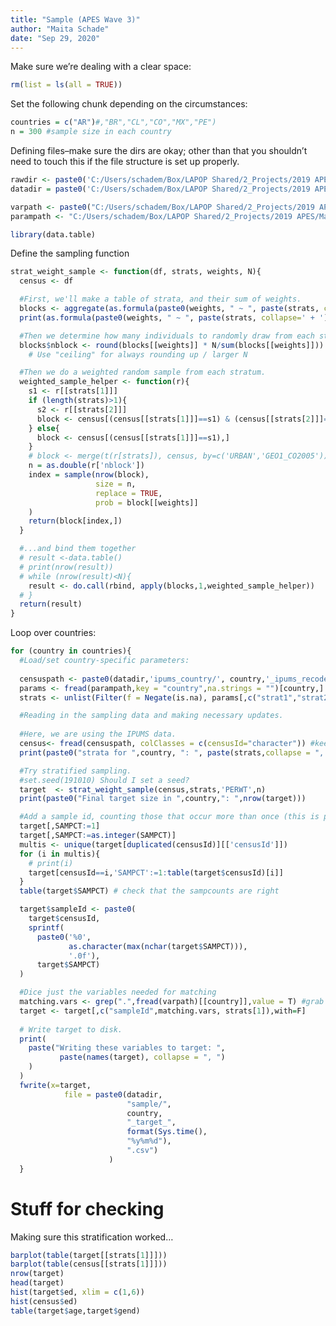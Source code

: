 ```yaml
---
title: "Sample (APES Wave 3)"
author: "Maita Schade"
date: "Sep 29, 2020"
---
```


Make sure we're dealing with a clear space:
```r
rm(list = ls(all = TRUE))
```
  
Set the following chunk depending on the circumstances:
```r
countries = c("AR")#,"BR","CL","CO","MX","PE")
n = 300 #sample size in each country
```

Defining files--make sure the dirs are okay; other than that you shouldn't need to touch this if the file structure is set up properly.
```r
rawdir <- paste0('C:/Users/schadem/Box/LAPOP Shared/2_Projects/2019 APES/Matching process/raw/')
datadir = paste0('C:/Users/schadem/Box/LAPOP Shared/2_Projects/2019 APES/Matching process/out/')

varpath <- paste0("C:/Users/schadem/Box/LAPOP Shared/2_Projects/2019 APES/Matching process/src/matching_vars.csv")
parampath <- "C:/Users/schadem/Box/LAPOP Shared/2_Projects/2019 APES/Matching process/src/country_parameters.csv" # set specific parameters in this file
```

```r
library(data.table)
```

Define the sampling function
```r
strat_weight_sample <- function(df, strats, weights, N){
  census <- df

  #First, we'll make a table of strata, and their sum of weights.
  blocks <- aggregate(as.formula(paste0(weights, " ~ ", paste(strats, collapse=' + '))), data=census, sum)
  print(as.formula(paste0(weights, " ~ ", paste(strats, collapse=' + '))))

  #Then we determine how many individuals to randomly draw from each stratum.
  blocks$nblock <- round(blocks[[weights]] * N/sum(blocks[[weights]]))
    # Use "ceiling" for always rounding up / larger N

  #Then we do a weighted random sample from each stratum.
  weighted_sample_helper <- function(r){
    s1 <- r[[strats[1]]]
    if (length(strats)>1){
      s2 <- r[[strats[2]]]
      block <- census[(census[[strats[1]]]==s1) & (census[[strats[2]]]==s2),]
    } else{
      block <- census[(census[[strats[1]]]==s1),]
    }
    # block <- merge(t(r[strats]), census, by=c('URBAN','GEO1_CO2005'))
    n = as.double(r['nblock'])
    index = sample(nrow(block),
                   size = n,
                   replace = TRUE,
                   prob = block[[weights]]
    )
    return(block[index,])
  }

  #...and bind them together
  # result <-data.table()
  # print(nrow(result))
  # while (nrow(result)<N){
    result <- do.call(rbind, apply(blocks,1,weighted_sample_helper))
  # }
  return(result)
}

```

Loop over countries:
```r
for (country in countries){
  #Load/set country-specific parameters:
  
  censuspath <- paste0(datadir,'ipums_country/', country,'_ipums_recoded.csv')
  params <- fread(parampath,key = "country",na.strings = "")[country,]
  strats <- unlist(Filter(f = Negate(is.na), params[,c("strat1","strat2")]))

  #Reading in the sampling data and making necessary updates.
  
  #Here, we are using the IPUMS data.
  census<- fread(censuspath, colClasses = c(censusId="character")) #keep it simple, and keep leading 0s
  print(paste0("strata for ",country, ": ", paste(strats,collapse = ", ")))

  #Try stratified sampling.
  #set.seed(191010) Should I set a seed?
  target  <- strat_weight_sample(census,strats,'PERWT',n)
  print(paste0("Final target size in ",country,": ",nrow(target)))

  #Add a sample id, counting those that occur more than once (this is possible since we're sampling with replacement, but shouldn't occur too often):
  target[,SAMPCT:=1]
  target[,SAMPCT:=as.integer(SAMPCT)]
  multis <- unique(target[duplicated(censusId)][['censusId']])
  for (i in multis){
    # print(i)
    target[censusId==i,'SAMPCT':=1:table(target$censusId)[i]]
  }
  table(target$SAMPCT) # check that the sampcounts are right

  target$sampleId <- paste0(
    target$censusId,
    sprintf(
      paste0('%0',
             as.character(max(nchar(target$SAMPCT))),
             '.0f'),
      target$SAMPCT)
  )

  #Dice just the variables needed for matching
  matching.vars <- grep(".",fread(varpath)[[country]],value = T) #grab variables that are not the empty string
  target <- target[,c("sampleId",matching.vars, strats[1]),with=F]
  
  # Write target to disk.
  print(
    paste("Writing these variables to target: ",
           paste(names(target), collapse = ", ")
    )
  )
  fwrite(x=target,
            file = paste0(datadir,
                          "sample/",
                          country,
                          "_target_",
                          format(Sys.time(),
                          "%y%m%d"),
                          ".csv")
                      )
  }

```

# Stuff for checking

Making sure this stratification worked...
```r
barplot(table(target[[strats[1]]]))
barplot(table(census[[strats[1]]]))
nrow(target)
head(target)
hist(target$ed, xlim = c(1,6))
hist(census$ed)
table(target$age,target$gend)
```

